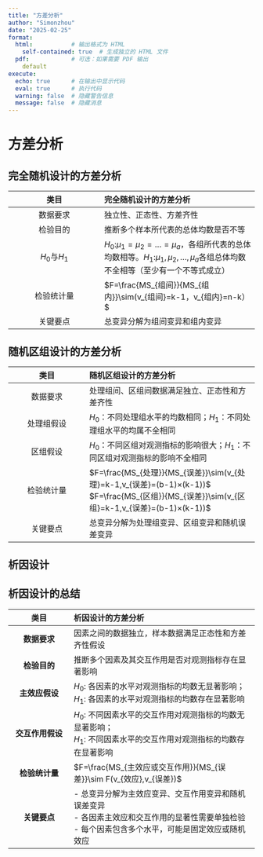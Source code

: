 ```yaml
---
title: "方差分析"
author: "Simonzhou"
date: "2025-02-25"
format: 
  html:           # 输出格式为 HTML
    self-contained: true  # 生成独立的 HTML 文件
  pdf:            # 可选：如果需要 PDF 输出
    default
execute:
  echo: true      # 在输出中显示代码
  eval: true      # 执行代码
  warning: false  # 隐藏警告信息
  message: false  # 隐藏消息
---
```


# 方差分析

## 完全随机设计的方差分析

| 类目 | 完全随机设计的方差分析 |
|:-------------------------:|:--------------------------------------------|
| 数据要求 | 独立性、正态性、方差齐性 |
| 检验目的 | 推断多个样本所代表的总体均数是否不等 |
| $H_0$与$H_1$ | $H_0$:$\mu_1=\mu_2=\dots =\mu_a$，各组所代表的总体均数相等。$H_1$:$\mu_1,\mu_2,\dots,\mu_a$各组总体均数不全相等（至少有一个不等式成立） |
| 检验统计量 | $F=\frac{MS_{组间}}{MS_{组内}}\sim(v_{组间}=k-1，v_{组内}=n-k）$ |
| 关键要点 | 总变异分解为组间变异和组内变异 |

## 随机区组设计的方差分析

| 类目 | 随机区组设计的方差分析 |
|:---------------------:|:------------------------------------------------|
| 数据要求 | 处理组间、区组间数据满足独立、正态性和方差齐性 |
| 处理组假设 | $H_0$：不同处理组水平的均数相同；$H_1$：不同处理组水平的均属不全相同 |
| 区组假设 | $H_0$：不同区组对观测指标的影响很大；$H_1$：不同区组对观测指标的影响不全相同 |
| 检验统计量 | $F=\frac{MS_{处理}}{MS_{误差}}\sim(v_{处理}=k-1,v_{误差}=(b-1)×(k-1))$<br>$F=\frac{MS_{区组}}{MS_{误差}}\sim(v_{区组}=k-1,v_{误差}=(b-1)×(k-1))$ |
| 关键要点 | 总变异分解为处理组变异、区组变异和随机误差变异 |

## 析因设计

## 析因设计的总结

| 类目 | 析因设计的方差分析 |
|:----------------:|:-----------------------------------------------------|
| **数据要求** | 因素之间的数据独立，样本数据满足正态性和方差齐性假设 |
| **检验目的** | 推断多个因素及其交互作用是否对观测指标存在显著影响 |
| **主效应假设** | $H_0$: 各因素的水平对观测指标的均数无显著影响；<br>$H_1$: 各因素的水平对观测指标的均数存在显著影响 |
| **交互作用假设** | $H_0$: 不同因素水平的交互作用对观测指标的均数无显著影响；<br>$H_1$: 不同因素水平的交互作用对观测指标的均数存在显著影响 |
| **检验统计量** | $F=\frac{MS_{主效应或交互作用}}{MS_{误差}}\sim F(v_{效应},v_{误差})$ |
| **关键要点** | \- 总变异分解为主效应变异、交互作用变异和随机误差变异<br>- 各因素主效应和交互作用的显著性需要单独检验<br>- 每个因素包含多个水平，可能是固定效应或随机效应 |